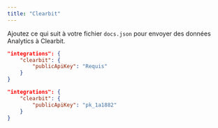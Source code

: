 ```yaml
---
title: "Clearbit"
---
```


Ajoutez ce qui suit à votre fichier `docs.json` pour envoyer des données Analytics à Clearbit.

<CodeGroup>

```json Options d’Analytics dans docs.json
"integrations": {
    "clearbit": {
        "publicApiKey": "Requis"
    }
}
```

```json Exemple
"integrations": {
    "clearbit": {
        "publicApiKey": "pk_1a1882"
    }
}
```

</CodeGroup>
